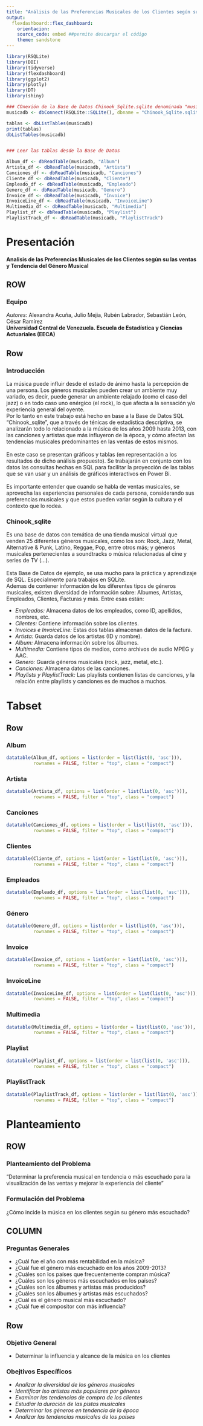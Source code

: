 ```yaml
---
title: "Análisis de las Preferencias Musicales de los Clientes según su las ventas y Tendencia del Género Musical"
output: 
  flexdashboard::flex_dashboard:
    orientacion:  
    source_code: embed ##permite descargar el código
    theme: sandstone
---
```


```r
library(RSQLite)
library(DBI)
library(tidyverse)
library(flexdashboard)
library(ggplot2)
library(plotly)
library(DT)
library(shiny)

### COnexión de la Base de Datos Chinook_Sqlite.sqlite denominada "musicadb"
musicadb <- dbConnect(RSQLite::SQLite(), dbname = "Chinook_Sqlite.sqlite")

tablas <- dbListTables(musicadb)
print(tablas)
dbListTables(musicadb)


### Leer las tablas desde la Base de Datos

Album_df <- dbReadTable(musicadb, "Album")
Artista_df <- dbReadTable(musicadb, "Artista")
Canciones_df <- dbReadTable(musicadb, "Canciones")
Cliente_df <- dbReadTable(musicadb, "Cliente")
Empleado_df <- dbReadTable(musicadb, "Empleado")
Genero_df <- dbReadTable(musicadb, "Genero")
Invoice_df <- dbReadTable(musicadb, "Invoice")
InvoiceLine_df <- dbReadTable(musicadb, "InvoiceLine")
Multimedia_df <- dbReadTable(musicadb, "Multimedia")
Playlist_df <- dbReadTable(musicadb, "Playlist")
PlaylistTrack_df <- dbReadTable(musicadb, "PlaylistTrack")


```

 Presentación
========================================================================
#### **Analisis de las Preferencias Musicales de los Clientes según su las ventas y Tendencia del Género Musical**

ROW {data-width=200}
---------------------------------
### **Equipo**

*Autores:* Alexandra Acuña, Julio Mejia, Rubén Labrador, Sebastián León,
César Ramírez\
**Universidad Central de Venezuela. Escuela de Estadística y Ciencias
Actuariales (EECA)**\


Row {.tabset .tabset-fade}
----------------------------------------------------
### **Introducción**

La música puede influir desde el estado de ánimo hasta la percepción de
una persona. Los géneros musicales pueden crear un ambiente muy variado,
es decir, puede generar un ambiente relajado (como el caso del jazz) o
en todo caso uno enérgico (el rock), lo que afecta a la sensación y/o
experiencia general del oyente.\
Por lo tanto en este trabajo está hecho en base a la Base de Datos SQL
"Chinook_sqlite", que a través de ténicas de estadística descriptiva, se
analizarán todo lo relacionado a la música de los años 2009 hasta 2013,
con las canciones y artistas que más influyeron de la época, y cómo
afectan las tendencias musicales predominantes en las ventas de estos
mismos.\
\
En este caso se presentan gráficos y tablas (en representación a los
resultados de dicho análisis propuesto). Se trabajarán en conjunto con
los datos las consultas hechas en SQL para facilitar la proyección de
las tablas que se van usar y un análisis de gráficos interactivos en
Power Bi.\
\
Es importante entender que cuando se habla de ventas musicales, se
aprovecha las experiencias personales de cada persona, considerando sus
preferencias musicales y que estos pueden variar según la cultura y el
contexto que lo rodea.

### **Chinook_sqlite**

Es una base de datos con temática de una tienda musical virtual que
venden 25 diferentes géneros musicales, como los son: Rock, Jazz, Metal,
Alternative & Punk, Latino, Reggae, Pop, entre otros más; y géneros
musicales pertenecientes a soundtracks o música relacionadas al cine y
series de TV (...).\
\
Esta Base de Datos de ejemplo, se usa mucho para la práctica y
aprendizaje de SQL. Especialmente para trabajos en SQLite.\
Ademas de contener información de los diferentes tipos de géneros
musicales, existen diversidad de información sobre: Albumes, Artistas,
Empleados, Clientes, Facturas y más. Entre esas están:\

-   *Empleados:* Almacena datos de los empleados, como ID, apellidos,
    nombres, etc.
-   *Clientes:* Contiene información sobre los clientes.
-   *Invoices e InvoiceLine:* Estas dos tablas almacenan datos de la
    factura.
-   *Artista:* Guarda datos de los artistas (ID y nombre).
-   *Album:* Almacena información sobre los álbumes.
-   *Multimedia:* Contiene tipos de medios, como archivos de audio MPEG
    y AAC.
-   *Genero:* Guarda géneros musicales (rock, jazz, metal, etc.).
-   *Canciones:* Almacena datos de las canciones.
-   *Playlists y PlaylistTrack:* Las playlists contienen listas de
    canciones, y la relación entre playlists y canciones es de muchos a
    muchos.


 Tabset
==========================================================================

Row {.tabset}
-----------------------------------------------------------------------
### **Album**

```r
datatable(Album_df, options = list(order = list(list(0, 'asc'))), 
          rownames = FALSE, filter = "top", class = "compact")
```

### **Artista**

```r
datatable(Artista_df, options = list(order = list(list(0, 'asc'))), 
          rownames = FALSE, filter = "top", class = "compact")
```

### **Canciones**

```r
datatable(Canciones_df, options = list(order = list(list(0, 'asc'))), 
          rownames = FALSE, filter = "top", class = "compact")
```

### **Clientes**

```r
datatable(Cliente_df, options = list(order = list(list(0, 'asc'))), 
          rownames = FALSE, filter = "top", class = "compact")
```

### **Empleados**

```r
datatable(Empleado_df, options = list(order = list(list(0, 'asc'))), 
          rownames = FALSE, filter = "top", class = "compact")
```

### **Género**

```r
datatable(Genero_df, options = list(order = list(list(0, 'asc'))), 
          rownames = FALSE, filter = "top", class = "compact")
```

### **Invoice**

```r
datatable(Invoice_df, options = list(order = list(list(0, 'asc'))), 
          rownames = FALSE, filter = "top", class = "compact")
```

### **InvoiceLine**

```r
datatable(InvoiceLine_df, options = list(order = list(list(0, 'asc'))), 
          rownames = FALSE, filter = "top", class = "compact")
```

### **Multimedia**

```r
datatable(Multimedia_df, options = list(order = list(list(0, 'asc'))), 
          rownames = FALSE, filter = "top", class = "compact")
```

### **Playlist**

```r
datatable(Playlist_df, options = list(order = list(list(0, 'asc'))), 
          rownames = FALSE, filter = "top", class = "compact")
```

### **PlaylistTrack**

```r
datatable(PlaylistTrack_df, options = list(order = list(list(0, 'asc'))), 
          rownames = FALSE, filter = "top", class = "compact")
```


 Planteamiento
========================================
ROW {data-width=500}
---------------------------------
### **Planteamiento del Problema**
"Determinar la preferencia musical en tendencia o más escuchado para la
visualización de las ventas y mejorar la experiencia del cliente"

### **Formulación del Problema**
¿Cómo incide la música en los clientes según su género más escuchado?

COLUMN {data-width=700}
---------------------------------
### **Preguntas Generales**
-   ¿Cuál fue el año con más rentabilidad en la música?
-   ¿Cuál fue el género más escuchado en los años 2009-2013?
-   ¿Cuáles son los países que frecuentemente compran música?
-   ¿Cuáles son los géneros más escuchados en los países? 
-   ¿Cuáles son los álbumes y artistas más producidos?
-   ¿Cuáles son los álbumes y artistas más escuchados?
-   ¿Cuál es el género musical más escuchado?
-   ¿Cuál fue el compositor con más influencia?



Row {.tabset .tabset-fade}
----------------------------------------------------
### **Objetivo General**
*   Determinar la influencia y alcance de la música en los clientes

### **Obejtivos Específicos**
-    *Analizar la diversidad de los géneros musicales*
-    *Identificar lso artistas más populares por géneros*
-    *Examinar las tendencias de compra de los clientes*
-    *Estudiar la duración de las pistas musicales*
-    *Determinar los géneros en tendencia de la época*
-    *Analizar las tendencias musicales de los países*

